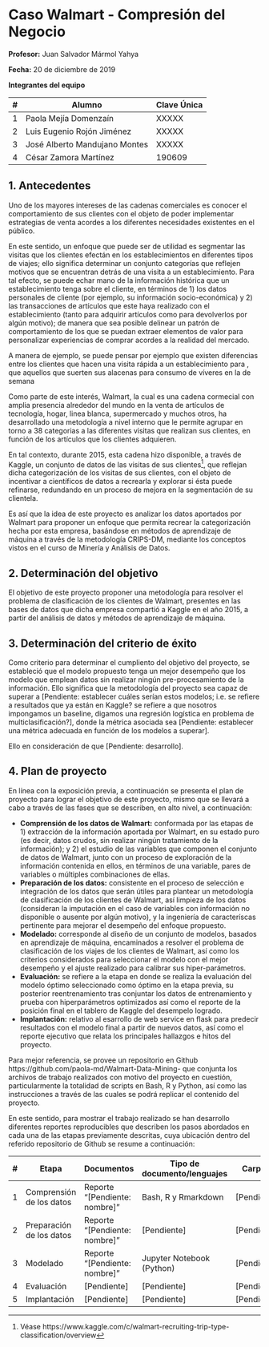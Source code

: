 # Caso Walmart - Compresión del Negocio


**Profesor:** Juan Salvador Mármol Yahya

**Fecha:** 20 de diciembre de 2019

**Integrantes del equipo**

| # | Alumno                   | Clave Única |
|---|--------------------------|-------------|
| 1 | Paola Mejía Domenzaín    | XXXXX      |
| 2 | Luis Eugenio Rojón Jiménez | XXXXX      |
| 3 | José Alberto Mandujano Montes  | XXXXX      |
| 4 | César Zamora Martínez    | 190609      |

## 1. Antecedentes

Uno de los mayores intereses de las cadenas comerciales es conocer el comportamiento de sus clientes con el objeto de poder implementar estrategias de venta acordes a los diferentes necesidades existentes en el público. 

En este sentido, un enfoque que puede ser de utilidad es segmentar las visitas que los clientes efectán en los establecimientos en diferentes tipos de viajes; ello significa determinar un conjunto categorías que reflejen motivos que se encuentran detrás de una visita a un establecimiento. Para tal efecto, se puede echar mano de la información histórica que un establecimiento tenga sobre el cliente, en términos de 1) los datos personales de cliente (por ejemplo, su información socio-económica) y 2) las transacciones de artículos que este haya realizado con el establecimiento (tanto para adquirir artículos como para devolverlos por algún motivo); de manera que sea posible delinear un patrón de comportamiento de los que se puedan extraer elementos de valor para personalizar experiencias de comprar acordes a la realidad del mercado.

A manera de ejemplo, se puede pensar por ejemplo que existen diferencias entre los clientes que hacen una visita rápida a un establecimiento para , que aquellos que suerten sus alacenas para consumo de víveres en la de semana

Como parte de este interés, Walmart, la cual es una cadena cormecial con amplia presencia alrededor del mundo en la venta de artículos de tecnología, hogar, linea blanca, supermercado y muchos otros, ha desarrollado una metodología a nivel interno que le permite agrupar en torno a 38 categorias a las diferentes visitas que realizan sus clientes, en función de los artículos que los clientes adquieren.

En tal contexto, durante 2015, esta cadena hizo disponible, a través de Kaggle, un conjunto de datos de las visitas de sus clientes[^1], que reflejan dicha categorización de los visitas de sus clientes, con el objeto de incentivar a científicos de datos a recrearla y explorar si ésta puede refinarse, redundando en un proceso de mejora en la segmentación de su clientela. 

Es así que la idea de este proyecto es analizar los datos aportados por Walmart para proponer un enfoque que permita recrear la categorización hecha por esta empresa, basándose en métodos de aprendizaje de máquina a través de la metodología CRIPS-DM, mediante los conceptos vistos en el curso de Minería y Análisis de Datos.

[^1]: Véase https://www.kaggle.com/c/walmart-recruiting-trip-type-classification/overview


## 2. Determinación del objetivo

El objetivo de este proyecto proponer una metodología para resolver el problema de clasificación de los clientes de Walmart, presentes en las bases de datos que dicha empresa compartió a Kaggle en el año 2015, a partir del análisis de datos y métodos de aprendizaje de máquina.

## 3. Determinación del criterio de éxito

Como criterio para determinar el cumpliento del objetivo del proyecto, se estableció que el modelo propuesto tenga un mejor desempeño que los modelo que emplean datos sin realizar ningún pre-procesamiento de la información. Ello significa que la metodología del proyecto sea capaz de superar a [Pendiente: establecer cuáles serían estos modelos; i.e. se refiere a resultados que ya están en Kaggle? se refiere a que nosotros impongamos un baseline, digamos una regresión logística en problema de multiclasificación?], donde la métrica asociada sea [Pendiente: establecer una métrica adecuada en función de los modelos a superar].

Ello en consideración de que [Pendiente: desarrollo].

## 4. Plan de proyecto

En línea con la exposición previa, a continuación se presenta el plan de proyecto para lograr el objetivo de este proyecto, mismo que se llevará a cabo a través de las fases que se describen, en alto nivel, a continuación:

* **Comprensión de los datos de Walmart:** conformada por las etapas de 1) extracción de la información aportada por Walmart, en su estado puro (es decir, datos crudos, sin realizar ningún tratamiento de la información); y 2) el estudio de las variables que componen el conjunto de datos de Walmart, junto con un proceso de exploración de la información contenida en ellos, en términos de una variable, pares de variables o múltiples combinaciones de ellas.
* **Preparación de los datos:** consistente en el proceso de selección e integración de los datos que serán útiles para plantear un metodología de clasificación de los clientes de Walmart, así limpieza de los datos (consideran la imputación en el caso de variables con información no disponible o ausente por algún motivo), y la ingeniería de caracteríscas pertinente para mejorar el desempeño del enfoque propuesto.
* **Modelado:** corresponde al diseño de un conjunto de modelos, basados en aprendizaje de máquina, encaminados a resolver el problema de clasificación de los viajes de los clientes de Walmart, así como los criterios considerados para seleccionar el modelo con el mejor desempeño y el ajuste realizado para calibrar sus hiper-parámetros.
* **Evaluación:** se refiere a la etapa en donde se realiza la evaluación del modelo óptimo seleccionado como óptimo en la etapa previa, su posterior reentrenamiento tras conjuntar los datos de entrenamiento y prueba con hiperparámetros optimizados así como el reporte de la posición final en el tablero de Kaggle del desempelo logrado.
* **Implantación:** relativo al esarrollo de web service en flask para predecir resultados con el modelo final a partir de nuevos datos, así como el reporte ejecutivo que relata los principales hallazgos e hitos del proyecto.

Para mejor referencia, se provee un repositorio en Github https://github.com/paola-md/Walmart-Data-Mining- que conjunta los archivos de trabajo realizados con motivo del proyecto en cuestión, particularmente la totalidad de scripts en Bash, R y Python, así como las instrucciones a través de las cuales se podrá replicar el contenido del proyecto.

En este sentido, para mostrar el trabajo realizado se han desarrollo diferentes reportes reproducibles que describen los pasos abordados en cada una de las etapas previamente descritas, cuya ubicación dentro del referido repositorio de Github se resume a continuación:

| # | Etapa | Documentos | Tipo de documento/lenguajes | Carpeta |
|---|--------------------------|-------------------------------|-----------------------------|-------------|
| 1 | Comprensión de los datos | Reporte "[Pendiente: nombre]" | Bash, R y Rmarkdown | [Pendiente] |
| 2 | Preparación de los datos | Reporte "[Pendiente: nombre]" | [Pendiente] | [Pendiente] |
| 3 | Modelado | Reporte "[Pendiente: nombre]" | Jupyter Notebook (Python)  | [Pendiente] |
| 4 | Evaluación | [Pendiente] | [Pendiente] | [Pendiente] |
| 5 | Implantación | [Pendiente] | [Pendiente] | [Pendiente] |




